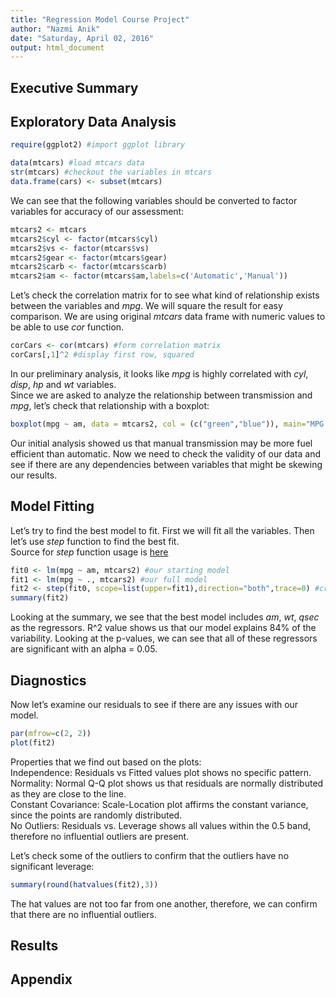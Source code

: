```yaml
---
title: "Regression Model Course Project"
author: "Nazmi Anik"
date: "Saturday, April 02, 2016"
output: html_document
---
```


## Executive Summary  


## Exploratory Data Analysis  

```r
require(ggplot2) #import ggplot library
```
``` r
data(mtcars) #load mtcars data
str(mtcars) #checkout the variables in mtcars
data.frame(cars) <- subset(mtcars)
```
We can see that the following variables should be converted to factor variables for accuracy of our assessment:  
```r
mtcars2 <- mtcars
mtcars2$cyl <- factor(mtcars$cyl)
mtcars2$vs <- factor(mtcars$vs)
mtcars2$gear <- factor(mtcars$gear)
mtcars2$carb <- factor(mtcars$carb)
mtcars2$am <- factor(mtcars$am,labels=c('Automatic','Manual'))
```
Let's check the correlation matrix for to see what kind of relationship exists between the variables and *mpg*. We will square the result for easy comparison. We are using original *mtcars* data frame with numeric values to be able to use *cor* function.   
```r
corCars <- cor(mtcars) #form correlation matrix
corCars[,1]^2 #display first row, squared
```
In our preliminary analysis, it looks like *mpg* is highly correlated with *cyl*, *disp*, *hp* and *wt* variables.  
Since we are asked to analyze the relationship between transmission and *mpg*, let's check that relationship with a boxplot:  
```r
boxplot(mpg ~ am, data = mtcars2, col = (c("green","blue")), main="MPG vs Transmission", ylab = "Miles Per Gallon", xlab = "Transmission Type")
```
Our initial analysis showed us that manual transmission may be more fuel efficient than automatic. Now we need to check the validity of our data and see if there are any dependencies between variables that might be skewing our results.  

## Model Fitting  

Let's try to find the best model to fit. First we will fit all the variables. Then let's use *step* function to find the best fit.  
Source for *step* function usage is [here](http://www.stat.columbia.edu/~martin/W2024/R10.pdf)
```r
fit0 <- lm(mpg ~ am, mtcars2) #our starting model
fit1 <- lm(mpg ~ ., mtcars2) #our full model
fit2 <- step(fit0, scope=list(upper=fit1),direction="both",trace=0) #create the best fit
summary(fit2)
```
Looking at the summary, we see that the best model includes *am*, *wt*, *qsec* as the regressors. R^2 value shows us that our
model explains 84% of the variability. Looking at the p-values, we can see that all of these regressors are significant with
an alpha = 0.05.  

## Diagnostics  

Now let's examine our residuals to see if there are any issues with our model.  
```r
par(mfrow=c(2, 2))
plot(fit2)
```
Properties that we find out based on the plots:  
Independence: Residuals vs Fitted values plot shows no specific pattern.  
Normality: Normal Q-Q plot shows us that residuals are normally distributed as they are close to the line.  
Constant Covariance: Scale-Location plot affirms the constant variance, since the points are randomly distributed.  
No Outliers: Residuals vs. Leverage shows all values within the 0.5 band, therefore no influential outliers are present.  

Let's check some of the outliers to confirm that the outliers have no significant leverage:  
```r
summary(round(hatvalues(fit2),3))
```
The hat values are not too far from one another, therefore, we can confirm that there are no influential outliers.  

## Results  



## Appendix  
